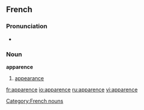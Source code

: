 ==French==
===Pronunciation===
*{{audio|Fr-apparence.ogg|audio}}

===Noun===
'''apparence''' {{f}}
#[[appearance]]

[[Category:French nouns]]

[[fr:apparence]]
[[io:apparence]]
[[ru:apparence]]
[[vi:apparence]]